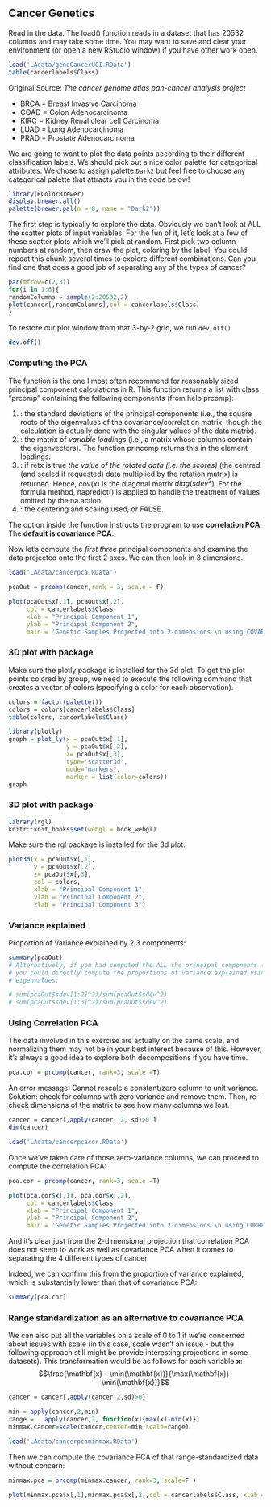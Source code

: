 ## Cancer Genetics

Read in the data. The load() function reads in a dataset that has 20532 columns and may take some time. You may want to save and clear your environment (or open a new RStudio window) if you have other work open.

```r
load('LAdata/geneCancerUCI.RData')
table(cancerlabels$Class)
```

Original Source: _The cancer genome atlas pan-cancer analysis project_

- BRCA = Breast Invasive Carcinoma
- COAD = Colon Adenocarcinoma
- KIRC = Kidney Renal clear cell Carcinoma
- LUAD = Lung Adenocarcinoma
- PRAD = Prostate Adenocarcinoma

We are going to want to plot the data points according to their different classification labels. We should pick out a nice color palette for categorical attributes. We chose to assign palette ```Dark2``` but feel free to choose any categorical palette that attracts you in the code below!

```r
library(RColorBrewer)
display.brewer.all()
palette(brewer.pal(n = 8, name = "Dark2"))
```

The first step is typically to explore the data. Obviously we can't look at ALL the scatter plots of input variables. For the fun of it, let's look at a few of these scatter plots which we'll pick at random. First pick two column numbers at random, then draw the plot, coloring by the label. You could repeat this chunk several times to explore different combinations. Can you find one that does a good job of separating any of the types of cancer?

```r
par(mfrow=c(2,3))
for(i in 1:6){
randomColumns = sample(2:20532,2)
plot(cancer[,randomColumns],col = cancerlabels$Class)
}
```
To restore our plot window from that 3-by-2 grid, we run ``dev.off()``
```r
dev.off()
```

### Computing the PCA

 The \blue{prcomp()} function is the one I most often recommend for reasonably sized principal component calculations in R. This function returns a list with class "prcomp" containing the following components (from help prcomp):


1. \red{sdev}: the standard deviations of the principal components (i.e., the square roots of the eigenvalues of the covariance/correlation matrix, though the calculation is actually done with the singular values of the data matrix).
2. \red{rotation}: the matrix of _variable loadings_ (i.e., a matrix whose columns contain the eigenvectors). The function princomp returns this in the element loadings.
3. \red{x}:  if retx is true _the value of the rotated data (i.e. the scores)_ (the centred (and scaled if requested) data multiplied by the rotation matrix) is returned. Hence, cov(x) is the diagonal matrix $diag(sdev^2)$. For the formula method, napredict() is applied to handle the treatment of values omitted by the na.action.
4. \red{center, scale}: the centering and scaling used, or FALSE.


The option \blue{scale = TRUE} inside the \blue{prcomp()} function instructs the program to use **correlation PCA**. The **default is covariance PCA**. 

Now let's compute the _first three_ principal components and examine the data projected onto the first 2 axes. We can then look in 3 dimensions.
```r
load('LAdata/cancerpca.RData')
```

```r
pcaOut = prcomp(cancer,rank = 3, scale = F)
```

```r

plot(pcaOut$x[,1], pcaOut$x[,2], 
     col = cancerlabels$Class, 
     xlab = "Principal Component 1",
     ylab = "Principal Component 2", 
     main = 'Genetic Samples Projected into 2-dimensions \n using COVARIANCE PCA')
```

### 3D plot with \blue{plotly} package 

Make sure the plotly package is installed for the 3d plot. To get the plot points colored by group, we need to execute the following command that creates a vector of colors (specifying a color for each observation).

```r
colors = factor(palette())
colors = colors[cancerlabels$Class]
table(colors, cancerlabels$Class)
```

```r
library(plotly)
graph = plot_ly(x = pcaOut$x[,1], 
                y = pcaOut$x[,2],
                z= pcaOut$x[,3],
                type='scatter3d', 
                mode="markers",
                marker = list(color=colors))
graph
```

### 3D plot with \blue{rgl} package
```r
library(rgl)
knitr::knit_hooks$set(webgl = hook_webgl)
```

Make sure the rgl package is installed for the 3d plot.

```r
plot3d(x = pcaOut$x[,1],
       y = pcaOut$x[,2],
       z= pcaOut$x[,3],
       col = colors, 
       xlab = "Principal Component 1", 
       ylab = "Principal Component 2", 
       zlab = "Principal Component 3")
```


### Variance explained

Proportion of Variance explained by 2,3 components:
```r
summary(pcaOut)
# Alternatively, if you had computed the ALL the principal components (omitted the rank=3 option) then 
# you could directly compute the proportions of variance explained using what we know about the 
# eigenvalues:

# sum(pcaOut$sdev[1:2]^2)/sum(pcaOut$sdev^2)
# sum(pcaOut$sdev[1:3]^2)/sum(pcaOut$sdev^2)
```

### Using Correlation PCA

The data involved in this exercise are actually on the same scale, and normalizing them may not be in your best interest because of this. However, it's always a good idea to explore both decompositions if you have time. 

```r
pca.cor = prcomp(cancer, rank=3, scale =T)
```

An error message! Cannot rescale a constant/zero column to unit variance. Solution: check for columns with zero variance and remove them. Then, re-check dimensions of the matrix to see how many columns we lost.

```r
cancer = cancer[,apply(cancer, 2, sd)>0 ]
dim(cancer)
```
```r
load('LAdata/cancerpcacor.RData')
```

Once we've taken care of those zero-variance columns, we can proceed to compute the correlation PCA:

```r
pca.cor = prcomp(cancer, rank=3, scale =T)
```

```r
plot(pca.cor$x[,1], pca.cor$x[,2], 
     col = cancerlabels$Class, 
     xlab = "Principal Component 1",
     ylab = "Principal Component 2", 
     main = 'Genetic Samples Projected into 2-dimensions \n using CORRELATION PCA')
```

And it's clear just from the 2-dimensional projection that correlation PCA does not seem to work as well as covariance PCA when it comes to separating the 4 different types of cancer. 

Indeed, we can confirm this from the proportion of variance explained, which is substantially lower than that of covariance PCA:
```r
summary(pca.cor)
```

### Range standardization as an alternative to covariance PCA

We can also put all the variables on a scale of 0 to 1 if we're concerned about issues with scale (in this case, scale wasn't an issue - but the following approach still might be provide interesting projections in some datasets). This transformation would be as follows for each variable $\mathbf{x}$:
$$\frac{\mathbf{x} - \min(\mathbf{x})}{\max(\mathbf{x})-\min(\mathbf{x})}$$


```r
cancer = cancer[,apply(cancer,2,sd)>0]

min = apply(cancer,2,min)
range =   apply(cancer,2, function(x){max(x)-min(x)})
minmax.cancer=scale(cancer,center=min,scale=range)  
```

```r
load('LAdata/cancerpcaminmax.RData')
```

Then we can compute the covariance PCA of that range-standardized data without concern:

```r
minmax.pca = prcomp(minmax.cancer, rank=3, scale=F )  
```

```r
plot(minmax.pca$x[,1],minmax.pca$x[,2],col = cancerlabels$Class, xlab = "Principal Component 1", ylab = "Principal Component 2")
```
